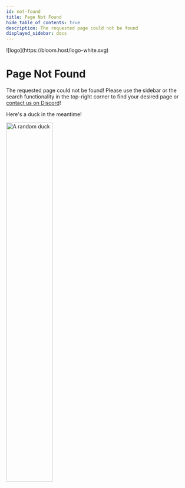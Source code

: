---
id: not-found
title: Page Not Found
hide_table_of_contents: true
description: The requested page could not be found
displayed_sidebar: docs
---

<div className="text--center">
    ![logo](https://bloom.host/logo-white.svg)
    <h1>Page Not Found</h1>
    <p>The requested page could not be found! Please use the sidebar or the search functionality in the top-right corner to find your desired page or
        <a href="https://discord.gg/bloom"> contact us on Discord</a>!
    </p>
    <p>Here's a duck in the meantime!</p>
    <img src="https://corsproxy.io/?https%3A%2F%2Frandom-d.uk%2Fapi%2Frandomimg"
         height="50%"
         width="50%"
         alt="A random duck"/>
</div>

